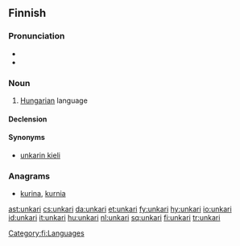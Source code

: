 {{also|Unkari}}
==Finnish==
{{wikipedia|lang=fi|unkarin kieli}}

===Pronunciation===
* {{hyphenation|un|ka|ri|lang=fi}}
* {{IPA|/ˈuŋkɑri/|lang=fi}}

===Noun===
{{fi-noun}}

# [[Hungarian]] language

====Declension====
{{fi-decl-paperi|unkar|nopl=1}}

====Synonyms====
* [[unkarin kieli]]

===Anagrams===
* [[kurina#Finnish|kurina]], [[kurnia#Finnish|kurnia]]

[[Category:fi:Languages]]

[[ast:unkari]]
[[cs:unkari]]
[[da:unkari]]
[[et:unkari]]
[[fy:unkari]]
[[hy:unkari]]
[[io:unkari]]
[[id:unkari]]
[[it:unkari]]
[[hu:unkari]]
[[nl:unkari]]
[[sq:unkari]]
[[fi:unkari]]
[[tr:unkari]]